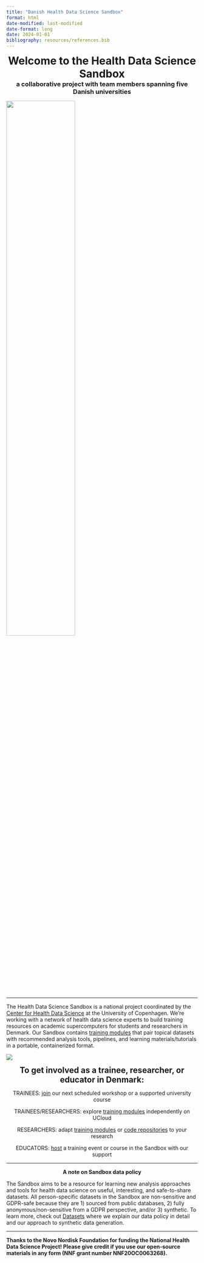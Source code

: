 ```yaml
---
title: "Danish Health Data Science Sandbox"
format: html
date-modified: last-modified
date-format: long
date: 2024-01-01
bibliography: resources/references.bib
---
```


<h1 align="center" style="margin:0px">Welcome to the Health Data Science Sandbox</h1>
<h3 align="center" style="margin:0px">a collaborative project with team members spanning five Danish universities</h3>

![](images/Sandbox_workflow_ai_horizontal2w-01.png){width="60%" fig-align="center"}

---

The Health Data Science Sandbox is a national project coordinated by the [Center for Health Data Science](https://heads.ku.dk/) at the University of Copenhagen. We're working with a network of health data science experts to build training resources on academic supercomputers for students and researchers in Denmark. Our Sandbox contains [training modules](https://hds-sandbox.github.com/modules/index.html) that pair topical datasets with recommended analysis tools, pipelines, and learning materials/tutorials in a portable, containerized format.


![](images/Modules_horizontal.png)

<h2 align="center" style="margin:0px">To get involved as a trainee, researcher, or educator in Denmark:</h2>
<center>
TRAINEES: [join](https://hds-sandbox.github.io/news/news.html) our next scheduled workshop or a supported university course                                    

TRAINEES/RESEARCHERS: explore [training modules](https://hds-sandbox.github.io/modules/index.html) independently on UCloud

RESEARCHERS: adapt [training modules](https://hds-sandbox.github.io/modules/index.html) or [code repositories](https://github.com/hds-sandbox) to your research

EDUCATORS: [host](https://hds-sandbox.github.io/access/) a training event or course in the Sandbox with our support
</center>
---

<center> **A note on Sandbox data policy** </center>

The Sandbox aims to be a resource for learning new analysis approaches and tools for health data science on useful, interesting, and safe-to-share datasets. All person-specific datasets in the Sandbox are non-sensitive and GDPR-safe because they are 1) sourced from public databases, 2) fully anonymous/non-sensitive from a GDPR perspective, and/or 3) synthetic. To learn more, check out [Datasets](https://hds-sandbox.github.io/datasets/datapolicy.html) where we explain our data policy in detail and our approach to synthetic data generation.

---

**Thanks to the Novo Nordisk Foundation for funding the National Health Data Science Project! Please give credit if you use our open-source materials in any form (NNF grant number NNF20OC0063268).** 
